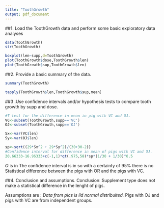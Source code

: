 ```yaml
---
title: "ToothGrowth"
output: pdf_document
---
```



##1. Load the ToothGrowth data and perform some basic exploratory data analyses 
```r
data(ToothGrowth)
str(ToothGrowth)

boxplot(len~supp,d=ToothGrowth)
plot(ToothGrowth$dose,ToothGrowth$len) 
plot(ToothGrowth$sup,ToothGrowth$len)
```


##2. Provide a basic summary of the data.
```r
summary(ToothGrowth)

tapply(ToothGrowth$len,ToothGrowth$sup,mean)
```


##3 .Use confidence intervals and/or hypothesis tests to compare tooth growth by supp and dose.
```r
#T test for the difference in mean in pig with VC and OJ. 
VC<-subset(ToothGrowth,supp=='VC')
OJ<-subset(ToothGrowth,supp=='OJ')

Sx<-var(VC$len)
Sy<-var(OJ$len)

sp<-sqrt((29*Sx^2 + 29*Sy^2)/(30+30-2))
#Confidence interval for difference in mean of pigs with VC and OJ. 
20.66333-16.96333+c(-1,1)*qt(.975,58)*sp*(1/30 + 1/30)^0.5

```
$O$ is in The confidence interval is in so with a certainty of 95% there is no Statistical difference between the pigs with OR and the pigs with VC.

##4. Conclusion and assumptions. 
Conclusion: 
Supplement type does not make a statistical difference in the lenght of pigs.

Assumptions are : 
*Data from pics is iid normal distribuited. 
*Pigs with OJ and pigs with VC are from independent groups.


